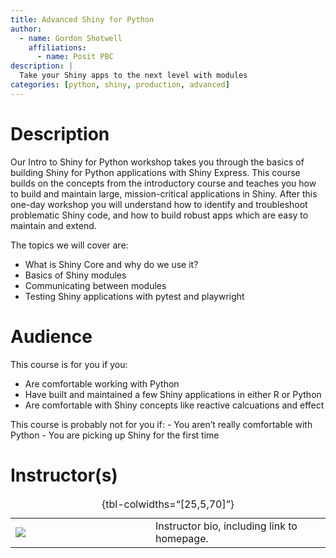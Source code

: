 ```yaml
---
title: Advanced Shiny for Python
author:
  - name: Gordon Shotwell
    affiliations:
      - name: Posit PBC   
description: |
  Take your Shiny apps to the next level with modules
categories: [python, shiny, production, advanced]
---
```


# Description

Our Intro to Shiny for Python workshop takes you through the basics of building Shiny for Python applications with Shiny Express. This course builds on the concepts from the introductory course and teaches you how to build and maintain large, mission-critical applications in Shiny. After this one-day workshop you will understand how to identify and troubleshoot problematic Shiny code, and how to build robust apps which are easy to maintain and extend.

The topics we will cover are: 

- What is Shiny Core and why do we use it? 
- Basics of Shiny modules 
- Communicating between modules 
- Testing Shiny applications with pytest and playwright

# Audience

This course is for you if you:

-   Are comfortable working with Python
-   Have built and maintained a few Shiny applications in either R or Python
-   Are comfortable with Shiny concepts like reactive calcuations and effect

This course is probably not for you if: - You aren't really comfortable with Python - You are picking up Shiny for the first time

# Instructor(s)

|                               |     |                                             |
|-------------------------------|-----|---------------------------------------------|
| ![](images/name-lastname.jpg) |     | Instructor bio, including link to homepage. |

: {tbl-colwidths="\[25,5,70\]"}
